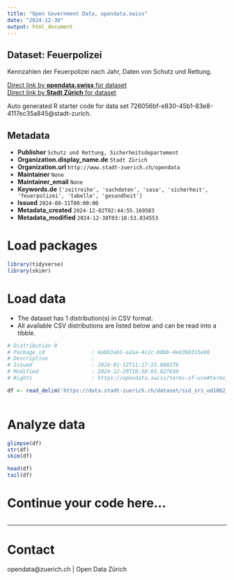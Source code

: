 ```yaml
---
title: "Open Government Data, opendata.swiss"
date: "2024-12-30"
output: html_document
---
```


## Dataset: Feuerpolizei

Kennzahlen der Feuerpolizei nach Jahr, Daten von Schutz und Rettung.

[Direct link by **opendata.swiss** for dataset](https://opendata.swiss/de/dataset/feuerpolizei)<br>
[Direct link by **Stadt Zürich** for dataset](https://data.stadt-zuerich.ch/dataset/sid_srz_od1062_feuerpolizei_jahr_kategorie)

Auto generated R starter code for data set 726056bf-e830-45b1-83e8-4117ec35a845@stadt-zurich.

## Metadata

- **Publisher** `Schutz und Rettung, Sicherheitsdepartement`
- **Organization.display_name.de** `Stadt Zürich`
- **Organization.url** `http://www.stadt-zuerich.ch/opendata`
- **Maintainer** `None`
- **Maintainer_email** `None`
- **Keywords.de** `['zeitreihe', 'sachdaten', 'sasa', 'sicherheit', 'feuerpolizei', 'tabelle', 'gesundheit']`
- **Issued** `2024-08-31T00:00:00`
- **Metadata_created** `2024-12-02T02:44:55.169583`
- **Metadata_modified** `2024-12-30T03:18:53.834553`


# Load packages

```r

library(tidyverse)
library(skimr)

```

# Load data

-   The dataset has 1 distribution(s) in CSV format.
-   All available CSV distributions are listed below and can be read into a tibble.

```r

# Distribution 0
# Package_id               : 4ab63a91-a2aa-4c2c-b8bb-4e63b0315e86
# Description              : 
# Issued                   : 2024-01-12T11:17:23.880276
# Modified                 : 2024-12-29T18:50:03.627639
# Rights                   : https://opendata.swiss/terms-of-use#terms_open

df <- read_delim('https://data.stadt-zuerich.ch/dataset/sid_srz_od1062_feuerpolizei_jahr_kategorie/download/GES106OD1062.csv')



```

# Analyze data

```r

glimpse(df)
str(df)
skim(df)

head(df)
tail(df)

```

# Continue your code here...

```r

```

------------------------------------------------------------------------

# Contact

opendata@zuerich.ch | Open Data Zürich
